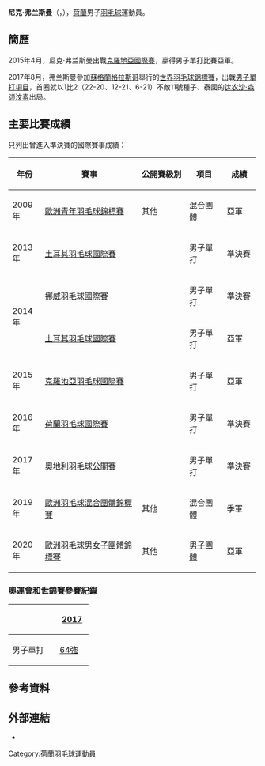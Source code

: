 {{noteTA|G1=Badminton}}
{{Infobox 羽球選手
| playername              = 尼克·弗兰斯曼<br/>{{lang|nl|Nick Fransman}}
| image                   = File:Nick Fransman.jpg
| size                    = 
| caption                 = 
| birth_name              = 
| date_of_birth           = {{birth_date_and_age|1992|2|28}}
| place_of_birth          = 
| height                  = 
| weight                  = 
| event                   = 男子單打
| country                 = {{NED}}
| years_active            = 
| handedness              = 
| coach                   = 
| highest_ranking         = 第97位（男單）
| date_of_highest_ranking = 2015年4月30日<ref name="ranking">[http://bwfcontent.tournamentsoftware.com/ranking/player.aspx?id=8923&player=113627 BWF World Ranking - Ranking of Nick FRANSMAN (48202)]{{en}}</ref>
| current_ranking         = 第97位（男單）
| date_of_current_ranking = 2015年4月30日<ref>[http://bwfcontent.tournamentsoftware.com/ranking/category.aspx?id=8923&category=472 BWF World Ranking - BWF世界排名榜 (4/30/2015) - Men's singles] {{Wayback|url=http://bwfcontent.tournamentsoftware.com/ranking/category.aspx?id=8923&category=472 |date=20190713044818 }}{{en}}</ref>
| played                  = 86勝–61負（男單）<br/>1勝–4負（男雙）<br/>1勝–2負（混雙）
| titles                  = 
| bwf_profile             = 81C9CBAE-2F13-4FBC-80D6-995A2F4289FA
| bwf_id                  = 48202
| updated                 = 2015年5月4日
}}
{{MedalTableTop|width=286px}}
{{MedalSport | 男子[[羽毛球|羽毛球]]}}
{{MedalCountry | {{NED}}}}
{{MedalCompetition | [[歐洲羽毛球混合團體錦標賽|歐洲羽毛球混合團體錦標賽]]}}
{{MedalBronze| [[2019年歐洲羽毛球混合團體錦標賽|2019年 哥本哈根]] | 混合團體 }}
{{MedalCompetition|[[歐洲羽毛球男女子團體錦標賽|歐洲羽毛球男女子團體錦標賽]]}}
{{MedalSilver| [[2020年歐洲羽毛球男女子團體錦標賽|2020年 列萬]] | [[2020年歐洲羽毛球女子團體錦標賽|男子團體]] }}
{{MedalCompetition | [[歐洲青年羽毛球錦標賽|歐洲青年羽毛球錦標賽]]}}
{{MedalSilver| [[2009年歐洲青年羽毛球錦標賽|2009年 米蘭]] | 混合團體 }}
{{MedalBottom}}
'''尼克·弗兰斯曼'''（{{lang-nl|'''Nick Fransman'''}}，{{bd|1992年|2月28日||}}），[[荷蘭|荷蘭]]男子[[羽毛球|羽毛球]]運動員。

==簡歷==
2015年4月，尼克·弗兰斯曼出戰[[2015年克羅地亞羽毛球國際賽|克羅地亞國際賽]]，贏得男子單打比賽亞軍。

2017年8月，弗兰斯曼參加[[蘇格蘭|蘇格蘭]][[格拉斯哥|格拉斯哥]]舉行的[[2017年世界羽毛球錦標賽|世界羽毛球錦標賽]]，出戰[[2017年世界羽毛球錦標賽男子單打項目|男子單打項目]]，首圈就以1比2（22-20、12-21、6-21）不敵11號種子、泰國的[[达农沙·森颂汶素|达农沙·森颂汶素]]出局。

==主要比賽成績==
只列出曾進入準決賽的國際賽事成績：
{| class=wikitable style="text-align:center; font-size:small;" 
!width="50"|年份
!width="180"|賽事
!width="80"|公開賽級別
!width="60"|項目
!width="50"|成績
|-
!rowspan="1"|2009年
|[[2009年歐洲青年羽毛球錦標賽|歐洲青年羽毛球錦標賽]]
|其他
|混合團體
|bgcolor="silver"|亞軍
|-
!rowspan="1"|2013年
|[[2013年土耳其羽毛球國際賽|土耳其羽毛球國際賽]]
|{{BWFIS}}
|男子單打
|bgcolor="#b8860b"|準決賽
|-
!rowspan="2"|2014年
|[[2014年挪威羽毛球國際賽|挪威羽毛球國際賽]]
|{{BWFIS}}
|男子單打
|bgcolor="#b8860b"|準決賽
|-
|[[2014年土耳其羽毛球國際賽|土耳其羽毛球國際賽]]
|{{BWFIS}}
|男子單打
|bgcolor="silver"|亞軍
|-
!rowspan="1"|2015年
|[[2015年克羅地亞羽毛球國際賽|克羅地亞羽毛球國際賽]]
|{{BWFIS}}
|男子單打
|bgcolor="silver"|亞軍
|-
!rowspan="1"|2016年
|[[2016年荷蘭羽毛球國際賽|荷蘭羽毛球國際賽]]
|{{BWFIS}}
|男子單打
|bgcolor="#b8860b"|準決賽
|-
!rowspan="1"|2017年
|[[2017年奧地利羽毛球公開賽|奧地利羽毛球公開賽]]
|{{BWFIC}}
|男子單打
|bgcolor="#b8860b"|準決賽
|-
!rowspan="1"|2019年
|[[2019年歐洲羽毛球混合團體錦標賽|歐洲羽毛球混合團體錦標賽]]
|其他
|混合團體
|bgcolor="#b8860b"|季軍
|-
!rowspan="1"|2020年
|[[2020年歐洲羽毛球男女子團體錦標賽|歐洲羽毛球男女子團體錦標賽]]
|其他
|[[2020年歐洲羽毛球男子團體錦標賽|男子團體]]
|bgcolor="silver"|亞軍
|}
{{BWF賽事級別索引}}

===奧運會和世錦賽參賽紀錄===
{| class=wikitable style="text-align:center; font-size:small;" 
!
!width="50"|[[2017年世界羽毛球錦標賽|2017]]
|-
!width="80"|男子單打
|[[2017年世界羽毛球錦標賽男子單打項目|64強]]
|}

==參考資料==
{{Reflist}}

== 外部連結 ==
*{{Facebook|nick.fransman.3}}

{{DEFAULTSORT:Fransman, Nick}}
[[Category:荷蘭羽毛球運動員|Category:荷蘭羽毛球運動員]]